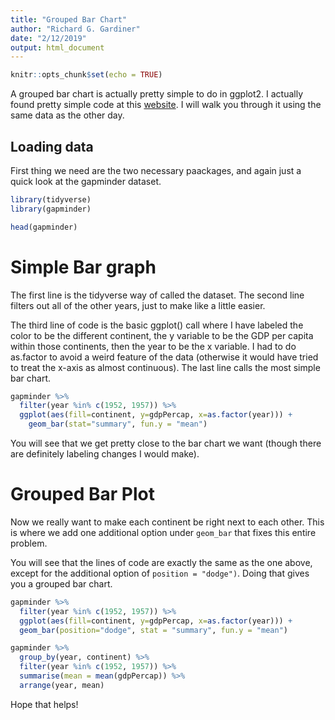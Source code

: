 ```yaml
---
title: "Grouped Bar Chart"
author: "Richard G. Gardiner"
date: "2/12/2019"
output: html_document
---
```


```r
knitr::opts_chunk$set(echo = TRUE)
```

A grouped bar chart is actually pretty simple to do in ggplot2. I actually found pretty simple code at this [website](https://www.r-graph-gallery.com/48-grouped-barplot-with-ggplot2/).  I will walk you through it using the same data as the other day.

## Loading data

First thing we need are the two necessary paackages, and again just a quick look at the gapminder dataset.


```r
library(tidyverse)
library(gapminder)

head(gapminder)
```

# Simple Bar graph

The first line is the tidyverse way of called the dataset.  The second line filters out all of the other years, just to make like a little easier.  

The third line of code is the basic ggplot() call where I have labeled the color to be the different continent, the y variable to be the GDP per capita within those continents, then the year to be the x variable.  I had to do as.factor to avoid a weird feature of the data (otherwise it would have tried to treat the x-axis as almost continuous).  The last line calls the most simple bar chart. 

```r
gapminder %>%
  filter(year %in% c(1952, 1957)) %>%
  ggplot(aes(fill=continent, y=gdpPercap, x=as.factor(year))) + 
    geom_bar(stat="summary", fun.y = "mean")
```

You will see that we get pretty close to the bar chart we want (though there are definitely labeling changes I would make).  

# Grouped Bar Plot

Now we really want to make each continent be right next to each other.  This is where we add one additional option under `geom_bar` that fixes this entire problem.

You will see that the lines of code are exactly the same as the one above, except for the additional option of `position = "dodge")`.  Doing that gives you a grouped bar chart.


```r
gapminder %>%
  filter(year %in% c(1952, 1957)) %>%
  ggplot(aes(fill=continent, y=gdpPercap, x=as.factor(year))) + 
  geom_bar(position="dodge", stat = "summary", fun.y = "mean") 
```

```r
gapminder %>%
  group_by(year, continent) %>%
  filter(year %in% c(1952, 1957)) %>%
  summarise(mean = mean(gdpPercap)) %>%
  arrange(year, mean)
```

Hope that helps!

